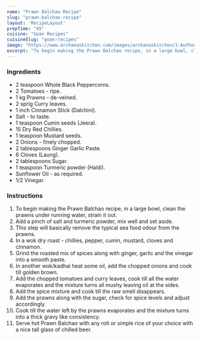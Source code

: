 ---
name: "Prawn Balchao Recipe"
slug: "prawn-balchao-recipe"
layout: 'RecipeLayout'
prepTime: "45"
cuisine: "Goan Recipes"
cuisineSlug: "goan-recipes"
image: "https://www.archanaskitchen.com/images/archanaskitchen/1-Author/FlavorFlameFusion/Prawn_Balchao.jpg"
excerpt: "To begin making the Prawn Balchao recipe, in a large bowl, clean the prawns under running water, strain it out"
---

### Ingredients

- 2 teaspoon Whole Black Peppercorns.
- 2 Tomatoes - ripe.
- 1 kg Prawns - de-veined.
- 2 sprig Curry leaves.
- 1 inch Cinnamon Stick (Dalchini).
- Salt - to taste.
- 1 teaspoon Cumin seeds (Jeera).
- 15 Dry Red Chillies.
- 1 teaspoon Mustard seeds.
- 2 Onions - finely chopped.
- 2 tablespoons Ginger Garlic Paste.
- 6 Cloves (Laung).
- 2 tablespoons Sugar.
- 1 teaspoon Turmeric powder (Haldi).
- Sunflower Oil - as required.
- 1/2 Vinegar.

### Instructions

1. To begin making the Prawn Balchao recipe, in a large bowl, clean the prawns under running water, strain it out.
1. Add a pinch of salt and turmeric powder, mix well and set aside.
1. This step will basically remove the typical sea food odour from the prawns.
1. In a wok dry roast - chillies, pepper, cumin, mustard, cloves and cinnamon.
1. Grind the roasted mix of spices along with ginger, garlic and the vinegar into a smooth paste.
1. In another wok/kadhai heat some oil, add the chopped onions and cook till golden brown.
1. Add the chopped tomatoes and curry leaves, cook till all the water evaporates and the mixture turns all mushy leaving oil at the sides.
1. Add the spice mixture and cook till the raw smell disappears.
1. Add the prawns along with the sugar, check for spice levels and adjust accordingly.
1. Cook till the water left by the prawns evaporates and the mixture turns into a thick gravy like consistency.
1. Serve hot Prawn Balchao with any roti or simple rice of your choice with a nice tall glass of chilled beer.
